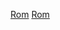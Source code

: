 {{EstcatCountryCentury|1|2|1|3|1|羅馬帝國|Roman Empire}}

[[Category:2世紀歐洲建立|Rom]]
[[Category:2世紀義大利建立|Rom]]